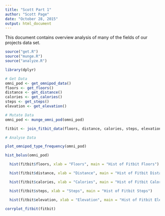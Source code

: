 ```yaml
---
title: "Scott Part 1"
author: "Scott Page"
date: "October 28, 2015"
output: html_document
---
```


This document contains overview analysis of many of the fields of our projects data set.

```r
source("get.R")
source("munge.R")
source("analyze.R")

library(dplyr)

# Get Data
omni_pod <- get_omnipod_data()
floors <- get_floors()
distance <- get_distance()
calories <- get_calories()
steps <- get_steps()
elevation <- get_elevation()

# Mutate Data
omni_pod <- munge_omni_pod(omni_pod)

fitbit <- join_fitbit_data(floors, distance, calories, steps, elevation)

# Analyse Data
```

```r
plot_omnipod_type_frequency(omni_pod)
```
```r
hist_bolus(omni_pod)
```
```r
  hist(fitbit$floors, xlab = "Floors", main = "Hist of Fitbit Floors")
```
```r
  hist(fitbit$distance, xlab = "Distance", main = "Hist of Fitbit Distance")
```
```r
  hist(fitbit$calories, xlab = "Calories", main = "Hist of Fitbit Calories")
```
```r
  hist(fitbit$steps, xlab = "Steps", main = "Hist of Fitbit Steps")
```
```r
  hist(fitbit$elevation, xlab = "Elevation", main = "Hist of Fitbit Elevation")
```
```r
corrplot_fitbit(fitbit)
```
